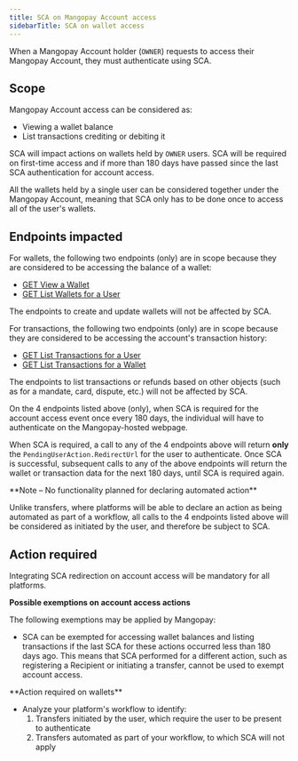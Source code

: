 ```yaml
---
title: SCA on Mangopay Account access 
sidebarTitle: SCA on wallet access
---
```


When a Mangopay Account holder (`OWNER`) requests to access their Mangopay Account, they must authenticate using SCA. 

## Scope

Mangopay Account access can be considered as:

- Viewing a wallet balance
- List transactions crediting or debiting it

SCA will impact actions on wallets held by `OWNER` users. SCA will be required on first-time access and if more than 180 days have passed since the last SCA authentication for account access.

All the wallets held by a single user can be considered together under the Mangopay Account, meaning that SCA only has to be done once to access all of the user's wallets.

## Endpoints impacted

For wallets, the following two endpoints (only) are in scope because they are considered to be accessing the balance of a wallet: 

- [GET View a Wallet](/api-reference/wallets/view-wallet)
- [GET List Wallets for a User](/api-reference/wallets/list-wallets-user)

The endpoints to create and update wallets will not be affected by SCA.

For transactions, the following two endpoints (only) are in scope because they are considered to be accessing the account's transaction history:

- [GET List Transactions for a User](/api-reference/transactions/list-transactions-user)
- [GET List Transactions for a Wallet](/api-reference/transactions/list-transactions-wallet)

The endpoints to list transactions or refunds based on other objects (such as for a mandate, card, dispute, etc.) will not be affected by SCA.

On the 4 endpoints listed above (only), when SCA is required for the account access event once every 180 days, the individual will have to authenticate on the Mangopay-hosted webpage.

When SCA is required, a call to any of the 4 endpoints above will return **only** the `PendingUserAction.RedirectUrl` for the user to authenticate. Once SCA is successful, subsequent calls to any of the above endpoints will return the wallet or transaction data for the next 180 days, until SCA is required again.

<Note>
**Note – No functionality planned for declaring automated action** 

Unlike transfers, where platforms will be able to declare an action as being automated as part of a workflow, all calls to the 4 endpoints listed above will be considered as initiated by the user, and therefore be subject to SCA.
</Note>

## Action required

<Info>
Integrating SCA redirection on account access will be mandatory for all platforms.

**Possible exemptions on account access actions**

The following exemptions may be applied by Mangopay:

- SCA can be exempted for accessing wallet balances and listing transactions if the last SCA for these actions occurred less than 180 days ago. This means that SCA performed for a different action, such as registering a Recipient or initiating a transfer, cannot be used to exempt account access.
</Info>

<Info>
**Action required on wallets**

- Analyze your platform's workflow to identify:
  1. Transfers initiated by the user, which require the user to be present to authenticate
  2. Transfers automated as part of your workflow, to which SCA will not apply
</Info>